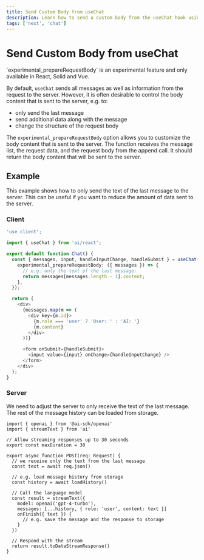 ```yaml
---
title: Send Custom Body from useChat
description: Learn how to send a custom body from the useChat hook using the AI SDK and Next.js
tags: ['next', 'chat']
---
```


# Send Custom Body from useChat

<Note type="warning">
  `experimental_prepareRequestBody` is an experimental feature and only
  available in React, Solid and Vue.
</Note>

By default, `useChat` sends all messages as well as information from the request to the server.
However, it is often desirable to control the body content that is sent to the server, e.g. to:

- only send the last message
- send additional data along with the message
- change the structure of the request body

The `experimental_prepareRequestBody` option allows you to customize the body content that is sent to the server.
The function receives the message list, the request data, and the request body from the append call.
It should return the body content that will be sent to the server.

## Example

This example shows how to only send the text of the last message to the server.
This can be useful if you want to reduce the amount of data sent to the server.

### Client

```typescript filename='app/page.tsx' highlight="7-10"
'use client';

import { useChat } from 'ai/react';

export default function Chat() {
  const { messages, input, handleInputChange, handleSubmit } = useChat({
    experimental_prepareRequestBody: ({ messages }) => {
      // e.g. only the text of the last message:
      return messages[messages.length - 1].content;
    },
  });

  return (
    <div>
      {messages.map(m => (
        <div key={m.id}>
          {m.role === 'user' ? 'User: ' : 'AI: '}
          {m.content}
        </div>
      ))}

      <form onSubmit={handleSubmit}>
        <input value={input} onChange={handleInputChange} />
      </form>
    </div>
  );
}
```

### Server

We need to adjust the server to only receive the text of the last message.
The rest of the message history can be loaded from storage.

```tsx filename='app/api/chat/route.ts' highlight="8,9,23"
import { openai } from '@ai-sdk/openai'
import { streamText } from 'ai'

// Allow streaming responses up to 30 seconds
export const maxDuration = 30

export async function POST(req: Request) {
  // we receive only the text from the last message
  const text = await req.json()

  // e.g. load message history from storage
  const history = await loadHistory()

  // Call the language model
  const result = streamText({
    model: openai('gpt-4-turbo'),
    messages: [...history, { role: 'user', content: text }]
    onFinish({ text }) {
      // e.g. save the message and the response to storage
    }
  })

  // Respond with the stream
  return result.toDataStreamResponse()
}
```
